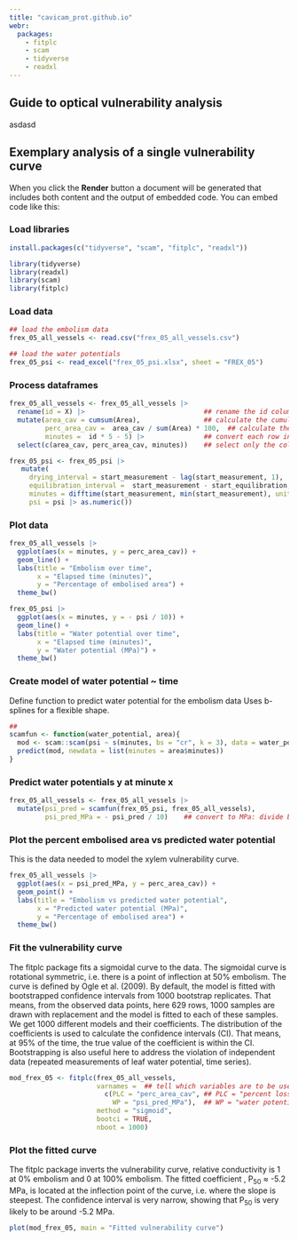 ```yaml
---
title: "cavicam_prot.github.io"
webr: 
  packages:
    - fitplc
    - scam
    - tidyverse
    - readxl
---
```


## Guide to optical vulnerability analysis

asdasd

## Exemplary analysis of a single vulnerability curve

When you click the **Render** button a document will be generated that includes both content and the output of embedded code. You can embed code like this:

### Load libraries

```r
install.packages(c("tidyverse", "scam", "fitplc", "readxl"))

library(tidyverse)
library(readxl)
library(scam)
library(fitplc)
```

### Load data

```r
## load the embolism data
frex_05_all_vessels <- read.csv("frex_05_all_vessels.csv")

## load the water potentials
frex_05_psi <- read_excel("frex_05_psi.xlsx", sheet = "FREX_05")
```

### Process dataframes

```r
frex_05_all_vessels <- frex_05_all_vessels |> 
  rename(id = X) |>                              ## rename the id column
  mutate(area_cav = cumsum(Area),                ## calculate the cumulative embolised area 
         perc_area_cav =  area_cav / sum(Area) * 100,  ## calculate the percentage of embolised area
         minutes =  id * 5 - 5) |>               ## convert each row into minutes (1 image every 5 minutes)
  select(c(area_cav, perc_area_cav, minutes))    ## select only the columns we need

frex_05_psi <- frex_05_psi |>
   mutate(
     drying_interval = start_measurement - lag(start_measurement, 1),   ## get drying interval between previous measurement and current one 
     equilibration_interval =  start_measurement - start_equilibration, ## time between taking sample and measurement
     minutes = difftime(start_measurement, min(start_measurement), units = "mins") |> as.numeric(), ## elapsed time since taking the first sample   
     psi = psi |> as.numeric())
```

### Plot data

```r
frex_05_all_vessels |> 
  ggplot(aes(x = minutes, y = perc_area_cav)) +
  geom_line() +
  labs(title = "Embolism over time",
       x = "Elapsed time (minutes)",
       y = "Percentage of embolised area") +
  theme_bw()

frex_05_psi |> 
  ggplot(aes(x = minutes, y = - psi / 10)) +
  geom_line() +
  labs(title = "Water potential over time",
       x = "Elapsed time (minutes)",
       y = "Water potential (MPa)") +
  theme_bw()
```

### Create model of water potential \~ time

Define function to predict water potential for the embolism data Uses b-splines for a flexible shape.

```r
## 
scamfun <- function(water_potential, area){
  mod <- scam::scam(psi ~ s(minutes, bs = "cr", k = 3), data = water_potential)
  predict(mod, newdata = list(minutes = area$minutes))
}
```

### Predict water potentials **y** at minute **x**

```r
frex_05_all_vessels <- frex_05_all_vessels |> 
  mutate(psi_pred = scamfun(frex_05_psi, frex_05_all_vessels),
         psi_pred_MPa = - psi_pred / 10)    ## convert to MPa: divide by 10 and neg. sign 
```

### Plot the percent embolised area vs predicted water potential

This is the data needed to model the xylem vulnerability curve.

```r
frex_05_all_vessels |> 
  ggplot(aes(x = psi_pred_MPa, y = perc_area_cav)) +
  geom_point() +
  labs(title = "Embolism vs predicted water potential",
       x = "Predicted water potential (MPa)",
       y = "Percentage of embolised area") +
  theme_bw()
```

### Fit the vulnerability curve

The fitplc package fits a sigmoidal curve to the data. The sigmoidal curve is rotational symmetric, i.e. there is a point of inflection at 50% embolism. The curve is defined by Ogle et al. (2009). By default, the model is fitted with bootstrapped confidence intervals from 1000 bootstrap replicates. That means, from the observed data points, here 629 rows, 1000 samples are drawn with replacement and the model is fitted to each of these samples. We get 1000 different models and their coefficients. The distribution of the coefficients is used to calculate the confidence intervals (CI). That means, at 95% of the time, the true value of the coefficient is within the CI. Bootstrapping is also useful here to address the violation of independent data (repeated measurements of leaf water potential, time series).

```r
mod_frex_05 <- fitplc(frex_05_all_vessels,
                      varnames =  ## tell which variables are to be used
                        c(PLC = "perc_area_cav", ## PLC = "percent loss of conductivity", here: percent area cavitated
                          WP = "psi_pred_MPa"),  ## WP = "water potential", here: predicted water potential [MPa]
                      method = "sigmoid",
                      bootci = TRUE,
                      nboot = 1000)
```

### Plot the fitted curve

The fitplc package inverts the vulnerability curve, relative conductivity is 1 at 0% embolism and 0 at 100% embolism. The fitted coefficient , P~50~ ≈ -5.2 MPa, is located at the inflection point of the curve, i.e. where the slope is steepest. The confidence interval is very narrow, showing that P~50~ is very likely to be around -5.2 MPa.

```r
plot(mod_frex_05, main = "Fitted vulnerability curve")
```
